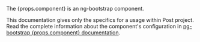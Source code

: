 <div className="alert alert-info mb-bigger-big">
  <p className="alert-heading">The {props.component} is an ng-bootstrap component.</p>
  <p>This documentation gives only the specifics for a usage within Post project.<br/>
    Read the complete information about the component's configuration in <a href={`https://ng-bootstrap.github.io/#/components/${props.component}`} target="_blank" rel="nofollow noopener noreferrer">ng-bootstrap {props.component} documentation</a>.</p>
</div>
